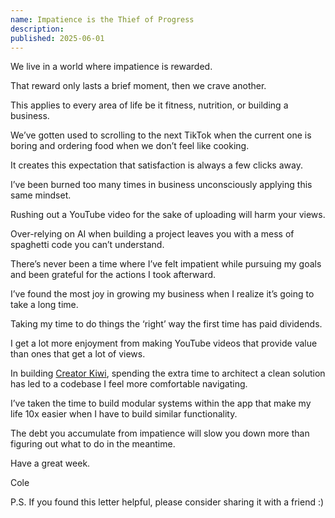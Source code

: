 ```yaml
---
name: Impatience is the Thief of Progress
description:
published: 2025-06-01
---
```


We live in a world where impatience is rewarded.

That reward only lasts a brief moment, then we crave another.

This applies to every area of life be it fitness, nutrition, or building a business.

We’ve gotten used to scrolling to the next TikTok when the current one is boring and ordering food when we don’t feel like cooking.

It creates this expectation that satisfaction is always a few clicks away.

I’ve been burned too many times in business unconsciously applying this same mindset.

Rushing out a YouTube video for the sake of uploading will harm your views.

Over-relying on AI when building a project leaves you with a mess of spaghetti code you can’t understand.

There’s never been a time where I’ve felt impatient while pursuing my goals and been grateful for the actions I took afterward.

I’ve found the most joy in growing my business when I realize it’s going to take a long time.

Taking my time to do things the ‘right’ way the first time has paid dividends.

I get a lot more enjoyment from making YouTube videos that provide value than ones that get a lot of views.

In building [Creator Kiwi](https://creatorkiwi.com/), spending the extra time to architect a clean solution has led to a codebase I feel more comfortable navigating.

I’ve taken the time to build modular systems within the app that make my life 10x easier when I have to build similar functionality.

The debt you accumulate from impatience will slow you down more than figuring out what to do in the meantime.

Have a great week.

Cole

P.S. If you found this letter helpful, please consider sharing it with a friend :)
